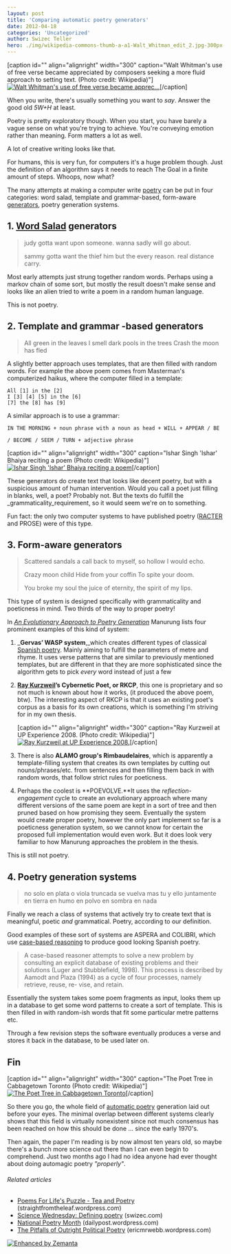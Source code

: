 ```yaml
---
layout: post
title: 'Comparing automatic poetry generators'
date: 2012-04-18
categories: 'Uncategorized'
author: Swizec Teller
hero: ./img/wikipedia-commons-thumb-a-a1-Walt_Whitman_edit_2.jpg-300px-Walt_Whitman_edit_2.jpg
---
```

\[caption id="" align="alignright" width="300" caption="Walt Whitman's use of free verse became appreciated by composers seeking a more fluid approach to setting text. (Photo credit: Wikipedia)"][![Walt Whitman's use of free verse became apprec...](./img/wikipedia-commons-thumb-a-a1-Walt_Whitman_edit_2.jpg-300px-Walt_Whitman_edit_2.jpg "Walt Whitman's use of free verse became apprec...")](http://commons.wikipedia.org/wiki/File:Walt_Whitman_edit_2.jpg)\[/caption]



When you write, there's usually something you want to _say_. Answer the good old _5W+H_ at least.



Poetry is pretty exploratory though. When you start, you have barely a vague sense on what you're trying to achieve. You're conveying emotion rather than meaning. Form matters a lot as well.



A lot of creative writing looks like that.



For humans, this is very fun, for computers it's a huge problem though. Just the definition of an algorithm says it needs to reach The Goal in a finite amount of steps. Whoops, now what?



The many attempts at making a computer write [poetry](http://en.wikipedia.org/wiki/Poetry "Poetry") can be put in four categories: word salad, template and grammar-based, form-aware [generators](http://en.wikipedia.org/wiki/Electric_generator "Electric generator"), poetry generation systems.

## 1. [Word Salad](http://en.wikipedia.org/wiki/Word_salad "Word salad") generators

> judy gotta want upon someone. wanna sadly will go about.
>
>
>
> sammy gotta want the thief him but the every reason. real distance carry.

Most early attempts just strung together random words. Perhaps using a markov chain of some sort, but mostly the result doesn't make sense and looks like an alien tried to write a poem in a random human language.



This is not poetry.

## 2. Template and grammar -based generators

> All green in the leaves I smell dark pools in the trees Crash the moon has fled

A slightly better approach uses templates, that are then filled with random words. For example the above poem comes from Masterman's computerized haikus, where the computer filled in a template:

```
All [1] in the [2]
I [3] [4] [5] in the [6]
[7] the [8] has [9]
```

A similar approach is to use a grammar:

```
IN THE MORNING + noun phrase with a noun as head + WILL + APPEAR / BE
```

```
/ BECOME / SEEM / TURN + adjective phrase
```

\[caption id="" align="alignright" width="300" caption="Ishar Singh 'Ishar' Bhaiya reciting a poem (Photo credit: Wikipedia)"][![Ishar Singh 'Ishar' Bhaiya reciting a poem](./img/wikipedia-commons-thumb-9-9f-Isharsinghbhaiyastanding.jpg-300px-Isharsinghbhaiyastanding.jpg "Ishar Singh 'Ishar' Bhaiya reciting a poem")](http://commons.wikipedia.org/wiki/File:Isharsinghbhaiyastanding.jpg)\[/caption]



These generators do create text that looks like decent poetry, but with a suspicious amount of human intervention. Would you call a poet just filling in blanks, well, a poet? Probably not. But the texts do fulfill the _grammaticality_requirement, so it would seem we're on to something.



Fun fact: the only two computer systems to have published poetry ([RACTER](http://en.wikipedia.org/wiki/Racter "Racter") and PROSE) were of this type.

## 3. Form-aware generators

> Scattered sandals a call back to myself, so hollow I would echo.
>
>
>
> Crazy moon child Hide from your coffin To spite your doom.
>
>
>
> You broke my soul the juice of eternity, the spirit of my lips.

This type of system is designed specifically with grammaticality and poeticness in mind. Two thirds of the way to proper poetry!



In _[An Evolutionary Approach to Poetry Generation](http://citeseerx.ist.psu.edu/viewdoc/summary?doi=10.1.1.9.5371)_ Manurung lists four prominent examples of this kind of system:

1. _**Gervas’ WASP system**,_which creates different types of classical [Spanish poetry](http://en.wikipedia.org/wiki/Spanish_poetry "Spanish poetry"). Mainly aiming to fulfill the parameters of metre and rhyme. It uses verse patterns that are similar to previously mentioned templates, but are different in that they are more sophisticated since the algorithm gets to pick _every_ word instead of just a few

2. **[Ray Kurzweil](http://en.wikipedia.org/wiki/Ray_Kurzweil "Ray Kurzweil")’s Cybernetic Poet, or RKCP**, this one is proprietary and so not much is known about how it works, (it produced the above poem, btw). The interesting aspect of RKCP is that it uses an existing poet's corpus as a basis for its own creations, which is something I'm striving for in my own thesis.



   \[caption id="" align="alignright" width="300" caption="Ray Kurzweil at UP Experience 2008. (Photo credit: Wikipedia)"][![Ray Kurzweil at UP Experience 2008.](./img/wikipedia-commons-thumb-4-4b-Ray_Kurzweil.jpg-300px-Ray_Kurzweil.jpg "Ray Kurzweil at UP Experience 2008.")](http://commons.wikipedia.org/wiki/File:Ray_Kurzweil.jpg)\[/caption]

3. There is also **ALAMO group's Rimbaudelaires**, which is apparently a template-filling system that creates its own templates by cutting out nouns/phrases/etc. from sentences and then filling them back in with random words, that follow strict rules for poeticness.

4. Perhaps the coolest is **POEVOLVE.**It uses the _reflection-engagement_ cycle to create an evolutionary approach where many different versions of the same poem are kept in a sort of tree and then pruned based on how promising they seem. Eventually the system would create proper poetry, however the only part implement so far is a poeticness generation system, so we cannot know for certain the proposed full implementation would even work. But it does look very familiar to how Manurung approaches the problem in the thesis.

This is still not poetry.

## 4. Poetry generation systems

> no solo en plata o viola truncada se vuelva mas tu y ello juntamente en tierra en humo en polvo en sombra en nada

Finally we reach a class of systems that actively try to create text that is meaningful, poetic _and_ grammatical. Poetry, according to our definition.



Good examples of these sort of systems are ASPERA and COLIBRI, which use [case-based reasoning](http://en.wikipedia.org/wiki/Case-based_reasoning "Case-based reasoning") to produce good looking Spanish poetry.

> A case-based reasoner attempts to solve a new problem by consulting an explicit database of existing problems and their solutions (Luger and Stubblefield, 1998). This process is described by Aamodt and Plaza (1994) as a cycle of four processes, namely retrieve, reuse, re- vise, and retain.

Essentially the system takes some poem fragments as input, looks them up in a database to get some word patterns to create a sort of template. This is then filled in with random-ish words that fit some particular metre patterns etc.



Through a few revision steps the software eventually produces a verse and stores it back in the database, to be used later on.

## Fin

\[caption id="" align="alignright" width="300" caption="The Poet Tree in Cabbagetown Toronto (Photo credit: Wikipedia)"][![The Poet Tree in Cabbagetown Toronto](./img/wikipedia-commons-thumb-3-34-The_Poet_Tree_in_Cabbagetown_Toronto.jpg-300px-The_Poet_Tree_in_Cabbagetown_Toronto.jpg "The Poet Tree in Cabbagetown Toronto")](http://commons.wikipedia.org/wiki/File:The_Poet_Tree_in_Cabbagetown_Toronto.jpg)\[/caption]



So there you go, the whole field of [automatic poetry](http://en.wikipedia.org/wiki/Surrealist_techniques "Surrealist techniques") generation laid out before your eyes. The minimal overlap between different systems clearly shows that this field is virtually nonexistent since not much consensus has been reached on how this should be done ... since the early 1970's.



Then again, the paper I'm reading is by now almost ten years old, so maybe there's a bunch more science out there than I can even begin to comprehend. Just two months ago I had no idea anyone had ever thought about doing automagic poetry _"properly"_.

###### Related articles

- [Poems For Life's Puzzle - Tea and Poetry](http://straightfromtheleaf.wordpress.com/2012/04/17/poems-for-lifes-puzzle-tea-and-poetry/) (straightfromtheleaf.wordpress.com)
- [Science Wednesday: Defining poetry](http://swizec.com/blog/science-wednesday-defining-poetry/swizec/4079) (swizec.com)
- [National Poetry Month](http://dailypost.wordpress.com/2012/04/17/national-poetry-month/) (dailypost.wordpress.com)
- [The Pitfalls of Outright Political Poetry](http://ericmrwebb.wordpress.com/2012/04/17/the-pitfalls-of-outright-political-poetry/) (ericmrwebb.wordpress.com)

[![Enhanced by Zemanta](http://img.zemanta.com/zemified_e.png?x-id=f9aadda6-c008-4f3f-9034-525689014f9a)](http://www.zemanta.com/ "Enhanced by Zemanta")